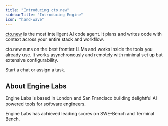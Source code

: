 ```yaml
---
title: "Introducing cto.new"
sidebarTitle: "Introducing Engine"
icon: "hand-wave"
---
```


[cto.new](http://cto.new) is the most intelligent AI code agent. It plans and writes code with context across your entire stack and workflow.

cto.new runs on the best frontier LLMs and works inside the tools you already use. It works asynchronously and remotely with minimal set up but extensive configurability.

Start a chat or assign a task.

## About Engine Labs

Engine Labs is based in London and San Francisco building delightful AI powered tools for software engineers.

Engine Labs has achieved leading scores on SWE-Bench and Terminal Bench.
